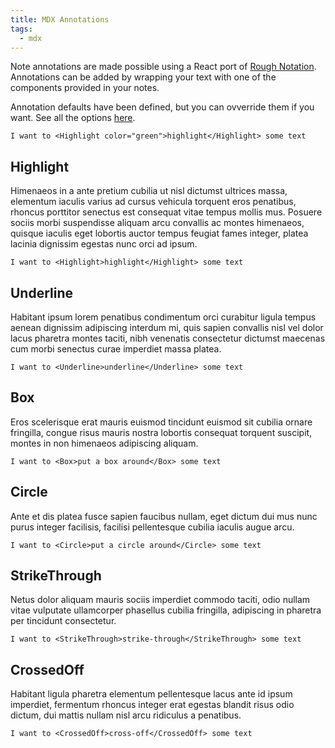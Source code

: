 ```yaml
---
title: MDX Annotations
tags:
  - mdx
---
```


Note annotations are made possible using a React port of [Rough Notation](https://roughnotation.com). Annotations can be added by wrapping your text with one of the components provided in your notes.

Annotation defaults have been defined, but you can ovverride them if you want. See all the options [here](https://github.com/linkstrifer/react-rough-notation#props).

```mdx
I want to <Highlight color="green">highlight</Highlight> some text
```

## Highlight

Himenaeos in a ante pretium cubilia ut nisl dictumst ultrices massa, elementum iaculis varius ad cursus vehicula <Highlight>torquent eros penatibus</Highlight>, rhoncus porttitor senectus est consequat vitae tempus mollis mus. Posuere sociis morbi suspendisse aliquam arcu convallis ac montes himenaeos, quisque iaculis eget <Highlight>lobortis auctor tempus feugiat fames integer, platea lacinia dignissim egestas nunc orci ad ipsum</Highlight>.

```mdx
I want to <Highlight>highlight</Highlight> some text
```

## Underline

Habitant ipsum <Underline>lorem penatibus condimentum orci</Underline> curabitur ligula tempus aenean dignissim adipiscing interdum mi, quis sapien convallis nisl vel dolor lacus pharetra montes taciti, nibh venenatis consectetur dictumst maecenas cum morbi senectus curae imperdiet massa platea.

```mdx
I want to <Underline>underline</Underline> some text
```

## Box

Eros scelerisque erat <Box>mauris euismod tincidunt</Box> euismod sit cubilia ornare fringilla, congue risus mauris nostra lobortis consequat torquent suscipit, montes in non himenaeos adipiscing aliquam.

```mdx
I want to <Box>put a box around</Box> some text
```

## Circle

Ante et dis platea fusce sapien <Circle>faucibus nullam</Circle>, eget dictum dui mus nunc purus integer facilisis, facilisi pellentesque cubilia iaculis augue arcu.

```mdx
I want to <Circle>put a circle around</Circle> some text
```

## StrikeThrough

Netus dolor aliquam <StrikeThrough>mauris sociis imperdiet</StrikeThrough> commodo taciti, odio nullam vitae vulputate ullamcorper phasellus cubilia fringilla, adipiscing in pharetra per tincidunt consectetur.

```mdx
I want to <StrikeThrough>strike-through</StrikeThrough> some text
```

## CrossedOff

Habitant ligula pharetra <CrossedOff>elementum pellentesque</CrossedOff> lacus ante id ipsum imperdiet, fermentum rhoncus integer erat egestas blandit risus odio dictum, dui mattis nullam nisl arcu ridiculus a penatibus.

```mdx
I want to <CrossedOff>cross-off</CrossedOff> some text
```
